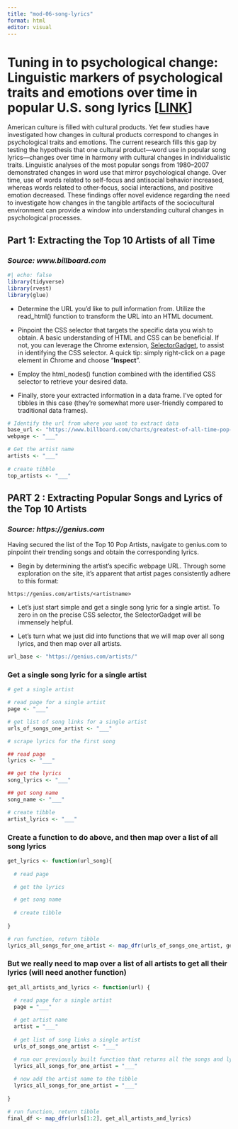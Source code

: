 ```yaml
---
title: "mod-06-song-lyrics"
format: html
editor: visual
---
```


# **Tuning in to psychological change: Linguistic markers of psychological traits and emotions over time in popular U.S. song lyrics \[[LINK](https://psycnet.apa.org/record/2011-05681-001)\]**

American culture is filled with cultural products. Yet few studies have investigated how changes in cultural products correspond to changes in psychological traits and emotions. The current research fills this gap by testing the hypothesis that one cultural product---word use in popular song lyrics---changes over time in harmony with cultural changes in individualistic traits. Linguistic analyses of the most popular songs from 1980--2007 demonstrated changes in word use that mirror psychological change. Over time, use of words related to self-focus and antisocial behavior increased, whereas words related to other-focus, social interactions, and positive emotion decreased. These findings offer novel evidence regarding the need to investigate how changes in the tangible artifacts of the sociocultural environment can provide a window into understanding cultural changes in psychological processes.

## Part 1: Extracting the Top 10 Artists of all Time

### *Source: www.billboard.com*

```r
#| echo: false
library(tidyverse)
library(rvest)
library(glue)
```

-   Determine the URL you'd like to pull information from. Utilize the read_html() function to transform the URL into an HTML document.

-   Pinpoint the CSS selector that targets the specific data you wish to obtain. A basic understanding of HTML and CSS can be beneficial. If not, you can leverage the Chrome extension, [SelectorGadget](https://chrome.google.com/webstore/detail/selectorgadget/mhjhnkcfbdhnjickkkdbjoemdmbfginb), to assist in identifying the CSS selector. A quick tip: simply right-click on a page element in Chrome and choose "**Inspect**".

-   Employ the html_nodes() function combined with the identified CSS selector to retrieve your desired data.

-   Finally, store your extracted information in a data frame. I've opted for tibbles in this case (they're somewhat more user-friendly compared to traditional data frames).

```r
# Identify the url from where you want to extract data
base_url <- "https://www.billboard.com/charts/greatest-of-all-time-pop-songs-artists"
webpage <- "___"

# Get the artist name
artists <- "___"
  
# create tibble
top_artists <- "___"

```

## **PART 2 : Extracting Popular Songs and Lyrics of the Top 10 Artists**

### *Source: https://genius.com*

Having secured the list of the Top 10 Pop Artists, navigate to genius.com to pinpoint their trending songs and obtain the corresponding lyrics.

-   Begin by determining the artist's specific webpage URL. Through some exploration on the site, it's apparent that artist pages consistently adhere to this format:

`https://genius.com/artists/<artistname>`

-   Let's just start simple and get a single song lyric for a single artist. To zero in on the precise CSS selector, the SelectorGadget will be immensely helpful.

-   Let's turn what we just did into functions that we will map over all song lyrics, and then map over all artists.

```r

url_base <- "https://genius.com/artists/"

```

### Get a single song lyric for a single artist

```r

# get a single artist

# read page for a single artist
page <- "___"

# get list of song links for a single artist
urls_of_songs_one_artist <- "___"

# scrape lyrics for the first song

## read page
lyrics <- "___"

## get the lyrics
song_lyrics <- "___"

## get song name
song_name <- "___"

# create tibble
artist_lyrics <- "___"

```

### Create a function to do above, and then map over a list of all song lyrics

```r

get_lyrics <- function(url_song){
  
  # read page

  # get the lyrics

  # get song name
  
  # create tibble
  
}

# run function, return tibble
lyrics_all_songs_for_one_artist <- map_dfr(urls_of_songs_one_artist, get_lyrics)


```

### But we really need to map over a list of all artists to get all their lyrics (will need another function)

```r

get_all_artists_and_lyrics <- function(url) {

  # read page for a single artist
  page = "___"
  
  # get artist name
  artist = "___"
  
  # get list of song links a single artist
  urls_of_songs_one_artist <- "___"

  # run our previously built function that returns all the songs and lyrics
  lyrics_all_songs_for_one_artist = "___"
  
  # now add the artist name to the tibble
  lyrics_all_songs_for_one_artist = "___"
  
}

# run function, return tibble
final_df <- map_dfr(urls[1:2], get_all_artists_and_lyrics)


```
